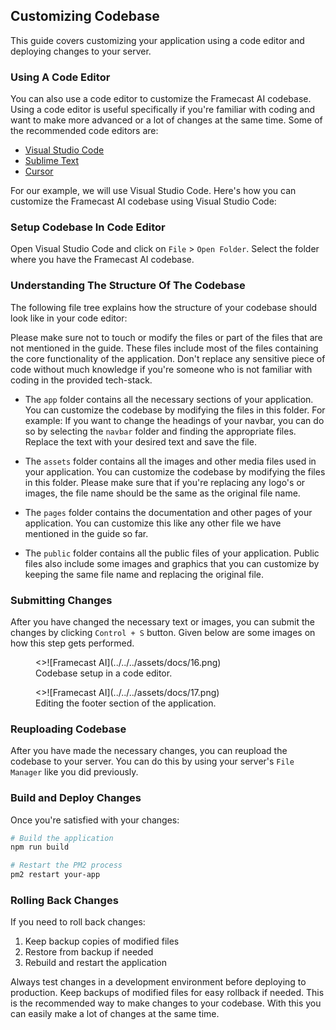 ## Customizing Codebase


This guide covers customizing your application using a code editor and deploying changes to your server.

### Using A Code Editor

You can also use a code editor to customize the Framecast AI codebase. Using a code editor is useful specifically
if you're familiar with coding and want to make more advanced or a lot of changes at the same time. Some of the
recommended code editors are:

- [Visual Studio Code](https://code.visualstudio.com/)
- [Sublime Text](https://www.sublimetext.com/)
- [Cursor](https://www.cursor.com/)

For our example, we will use Visual Studio Code. Here's how you can customize the Framecast AI codebase using Visual
Studio Code:


<Steps>

### Setup Codebase In Code Editor

Open Visual Studio Code and click on `File` > `Open Folder`. Select the folder where you have the Framecast AI
codebase.

### Understanding The Structure Of The Codebase

The following file tree explains how the structure of your codebase should look like in your code editor:

<FileTree>
  <FileTree.Folder name="app">
    <FileTree.File name="other files" />
  </FileTree.Folder>
  <FileTree.Folder name="assets">
    <FileTree.File name="other files" />
  </FileTree.Folder>
  <FileTree.Folder name="components">
    <FileTree.File name="other files" />
  </FileTree.Folder>
  <FileTree.Folder name="lib">
    <FileTree.File name="other files" />
  </FileTree.Folder>
  <FileTree.Folder name="pages">
    <FileTree.File name="other files" />
  </FileTree.Folder>
  <FileTree.Folder name="public">
    <FileTree.File name="other files" />
  </FileTree.Folder>
  <FileTree.Folder name="supabase">
    <FileTree.File name="other files" />
  </FileTree.Folder>
  <FileTree.Folder name="types">
    <FileTree.File name="other files" />
  </FileTree.Folder>
  <FileTree.File name=".gitignore" />
  <FileTree.File name="README.md" />
  <FileTree.File name="bun.lockb" />
  <FileTree.File name="components.json" />
  <FileTree.File name="middleware.ts" />
  <FileTree.File name="next.config.js" />
  <FileTree.File name="package-lock.json" />
  <FileTree.File name="package.json" />
  <FileTree.File name="postcss.config.js" />
  <FileTree.File name="tailwind.config.js" />
  <FileTree.File name="theme.config.jsx" />
  <FileTree.File name="tsconfig.json" />
</FileTree>

<Callout type="error">
  Please make sure not to touch or modify the files or part of the files that
  are not mentioned in the guide. These files include most of the files
  containing the core functionality of the application. Don't replace any
  sensitive piece of code without much knowledge if you're someone who is not
  familiar with coding in the provided tech-stack.
</Callout>

- The `app` folder contains all the necessary sections of your application. You can customize the codebase by
  modifying the files in this folder. For example: If you want to change the headings of your navbar, you can do so by
  selecting the `navbar` folder and finding the appropriate files. Replace the text with your desired text and save the
  file.

- The `assets` folder contains all the images and other media files used in your application. You can customize the
  codebase by modifying the files in this folder. Please make sure that if you're replacing any logo's or images, the
  file name should be the same as the original file name.

- The `pages` folder contains the documentation and other pages of your application. You can customize this like any
  other file we have mentioned in the guide so far.

- The `public` folder contains all the public files of your application. Public files also include some images
  and graphics that you can customize by keeping the same file name and replacing the original file.

### Submitting Changes

After you have changed the necessary text or images, you can submit the changes by clicking `Control + S` button.
Given below are some images on how this step gets performed.

<figure>
  <>![Framecast AI](../../../assets/docs/16.png)</>
  <figcaption>Codebase setup in a code editor.</figcaption>
</figure>

<figure>
  <>![Framecast AI](../../../assets/docs/17.png)</>
  <figcaption>Editing the footer section of the application.</figcaption>
</figure>

### Reuploading Codebase

After you have made the necessary changes, you can reupload the codebase to your server. You can do this by using
your server's `File Manager` like you did previously.

### Build and Deploy Changes

Once you're satisfied with your changes:

```bash filename="terminal" copy
# Build the application
npm run build

# Restart the PM2 process
pm2 restart your-app
```

### Rolling Back Changes

If you need to roll back changes:

1. Keep backup copies of modified files
2. Restore from backup if needed
3. Rebuild and restart the application

<Callout type="warning">
  Always test changes in a development environment before deploying to
  production. Keep backups of modified files for easy rollback if needed.
</Callout>

<Callout type="info">
  This is the recommended way to make changes to your codebase. With this you
  can easily make a lot of changes at the same time.
</Callout>

</Steps>
